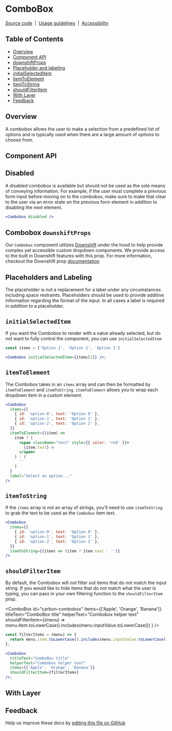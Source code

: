 
# ComboBox

[Source code](https://github.com/carbon-design-system/carbon/tree/main/packages/react/src/components/ComboBox)
&nbsp;|&nbsp;
[Usage guidelines](https://www.carbondesignsystem.com/components/dropdown/usage#combo-box)
&nbsp;|&nbsp;
[Accessibility](https://www.carbondesignsystem.com/components/dropdown/accessibility)

## Table of Contents

- [Overview](#overview)
- [Component API](#component-api)
- [downshiftProps](#combobox-downshiftprops)
- [Placeholder and labeling](#placeholders-and-labeling)
- [initialSelectedItem](#initialselecteditem)
- [itemToElement](#itemtoelement)
- [itemToString](#itemtostring)
- [shouldFilterItem](#shouldfilteritem)
- [With Layer](#with-layer)
- [Feedback](#feedback)

## Overview

A combobox allows the user to make a selection from a predefined list of options
and is typically used when there are a large amount of options to choose from.

<Preview>
  <Story id="components-combobox--combobox" />
</Preview>

## Component API

<Props sort="asc" />

## Disabled

A disabled combobox is available but should not be used as the sole means of
conveying information. For example, if the user must complete a previous form
input before moving on to the combobox, make sure to make that clear to the user
via an error state on the previous form element in addition to disabling the
next element.

```jsx
<Combobox disabled />
```

## Combobox `downshiftProps`

Our `Combobox` component utilizes [Downshift](https://www.downshift-js.com/)
under the hood to help provide complex yet accessible custom dropdown
components. We provide access to the built in Downshift features with this prop.
For more information, checkout the Downshift prop
[documentation](https://www.downshift-js.com/downshift#props-used-in-examples)

## Placeholders and Labeling

The placeholder is not a replacement for a label under any circumstances
including space restraints. Placeholders should be used to provide additive
information regarding the format of the input. In all cases a label is required
_in addition to_ a placeholder.

## `initialSelectedItem`

If you want the Combobox to render with a value already selected, but do not
want to fully control the component, you can use `initialSelectedItem`

```jsx
const items = ['Option 1', 'Option 2', 'Option 3']

<Combobox initialSelectedItem={items[2]} />;
```

## `itemToElement`

The Combobox takes in an `items` array and can then be formatted by
`itemToElement` and `itemToString`. `itemToElement` allows you to wrap each
dropdown item in a custom element.

```jsx
<Combobox
  items={[
    { id: 'option-0', text: 'Option 0' },
    { id: 'option-1', text: 'Option 1' },
    { id: 'option-2', text: 'Option 2' },
  ]}
  itemToElement={(item) =>
    item ? (
      <span className="test" style={{ color: 'red' }}>
        {item.text} 🔥
      </span>
    ) : (
      ''
    )
  }
  label="Select an option..."
/>
```

## `itemToString`

If the `items` array is not an array of strings, you'll need to use
`itemToString` to grab the text to be used as the `Combobox` item text.

```jsx
<Combobox
  items={[
    { id: 'option-0', text: 'Option 0' },
    { id: 'option-1', text: 'Option 1' },
    { id: 'option-2', text: 'Option 2' },
  ]}
  itemToString={(item) => (item ? item.text : '')}
/>
```

## `shouldFilterItem`

By default, the Combobox will _not_ filter out items that do not match the input
string. If you would like to hide items that do not match what the user is
typing, you can pass in your own filtering function to the `shouldFilterItem`
prop.

<ComboBox
  id="carbon-combobox"
  items={['Apple', 'Orange', 'Banana']}
  titleText="ComboBox title"
  helperText="Combobox helper text"
  shouldFilterItem={(menu) =>
    menu.item.toLowerCase().includes(menu.inputValue.toLowerCase())
  }
/>

```jsx
const filterItems = (menu) => {
  return menu.item.toLowerCase().includes(menu.inputValue.toLowerCase());
};

<Combobox
  titleText="ComboBox title"
  helperText="Combobox helper text"
  items={['Apple', 'Orange', 'Banana']}
  shouldFilterItem={filterItems}
/>;
```

## With Layer

<Preview>
  <Story id="components-combobox--with-layer" />
</Preview>

## Feedback

Help us improve these docs by
[editing this file on GitHub](https://github.com/carbon-design-system/carbon/edit/main/packages/react/src/components/ComboBox/ComboBox.mdx)
